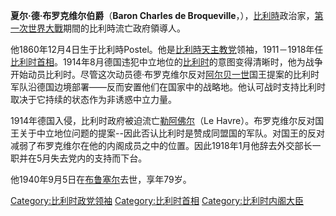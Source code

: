 '''夏尔·德·布罗克维尔伯爵'''（'''Baron Charles de Broqueville'''，{{bd|1860年|12月4日|1940年|12月5日|catIdx=B}}），[[比利時|比利時]]政治家，[[第一次世界大戰|第一次世界大戰]]期間的比利時流亡政府領導人。

他1860年12月4日生于比利時Postel。他是[[比利時天主教党|比利時天主教党]]领袖，1911－1918年任[[比利时首相列表|比利时首相]]。1914年8月德国违犯中立地位的[[比利时|比利时]]的意图变得清晰时，他为战争开始动员比利时。尽管这次动员德·布罗克维尔反对[[阿尔贝一世_(比利时)|阿尔贝一世]]国王提案的比利时军队沿德国边境部署——反而安置他们在国家中的战略地。他认可战时支持比利时取决于它持续的状态作为非诱惑中立力量。

1914年德国入侵，比利时政府被迫流亡[[勒阿佛尔|勒阿佛尔]]（Le Havre）。布罗克维尔反对国王关于中立地位问题的提案--因此否认比利时是赞成同盟国的军队。对国王的反对减弱了布罗克维尔在他的内阁成员之中的位置。因此1918年1月他辞去外交部长一职并在5月失去党内的支持而下台。

他1940年9月5日在[[布鲁塞尔|布鲁塞尔]]去世，享年79岁。

{{Authority control}}
{{DEFAULTSORT:Broqueville, Charles de}}
[[Category:比利时政党领袖|Category:比利时政党领袖]]
[[Category:比利时首相|Category:比利时首相]]
[[Category:比利时内阁大臣|Category:比利时内阁大臣]]